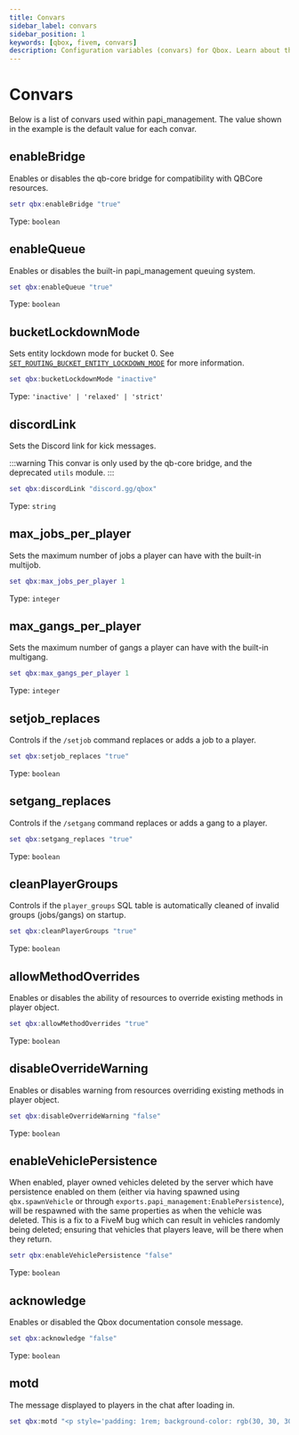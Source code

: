 ```yaml
---
title: Convars
sidebar_label: convars
sidebar_position: 1
keywords: [qbox, fivem, convars]
description: Configuration variables (convars) for Qbox. Learn about the available server configuration options and their usage.
---
```


# Convars

Below is a list of convars used within papi_management.
The value shown in the example is the default value for each convar.

## enableBridge

Enables or disables the qb-core bridge for compatibility with QBCore resources.

```lua
setr qbx:enableBridge "true"
```

Type: `boolean`

## enableQueue

Enables or disables the built-in papi_management queuing system.

```lua
set qbx:enableQueue "true"
```

Type: `boolean`

## bucketLockdownMode

Sets entity lockdown mode for bucket 0.
See [`SET_ROUTING_BUCKET_ENTITY_LOCKDOWN_MODE`](https://docs.fivem.net/natives/?_0xA0F2201F) for more information.

```lua
set qbx:bucketLockdownMode "inactive"
```

Type: `'inactive' | 'relaxed' | 'strict'`

## discordLink

Sets the Discord link for kick messages.

:::warning
  This convar is only used by the qb-core bridge, and the deprecated `utils` module.
:::

```lua
set qbx:discordLink "discord.gg/qbox"
```

Type: `string`

## max_jobs_per_player

Sets the maximum number of jobs a player can have with the built-in multijob.

```lua
set qbx:max_jobs_per_player 1
```

Type: `integer`

## max_gangs_per_player

Sets the maximum number of gangs a player can have with the built-in multigang.

```lua
set qbx:max_gangs_per_player 1
```

Type: `integer`

## setjob_replaces

Controls if the `/setjob` command replaces or adds a job to a player.

```lua
set qbx:setjob_replaces "true"
```

Type: `boolean`

## setgang_replaces

Controls if the `/setgang` command replaces or adds a gang to a player.

```lua
set qbx:setgang_replaces "true"
```

Type: `boolean`

## cleanPlayerGroups

Controls if the `player_groups` SQL table is automatically cleaned of invalid groups (jobs/gangs) on startup.

```lua
set qbx:cleanPlayerGroups "true"
```

Type: `boolean`

## allowMethodOverrides

Enables or disables the ability of resources to override existing methods in player object.

```lua
set qbx:allowMethodOverrides "true"
```

Type: `boolean`

## disableOverrideWarning

Enables or disables warning from resources overriding existing methods in player object.

```lua
set qbx:disableOverrideWarning "false"
```

Type: `boolean`

## enableVehiclePersistence

When enabled, player owned vehicles deleted by the server which have persistence enabled on them (either via having spawned using `qbx.spawnVehicle` or through `exports.papi_management:EnablePersistence`), will be respawned with the same properties as when the vehicle was deleted.
This is a fix to a FiveM bug which can result in vehicles randomly being deleted; ensuring that vehicles that players leave, will be there when they return.

```lua
setr qbx:enableVehiclePersistence "false"
```

Type: `boolean`

## acknowledge

Enables or disabled the Qbox documentation console message.

```lua
set qbx:acknowledge "false"
```

Type: `boolean`

## motd

The message displayed to players in the chat after loading in.

```lua
set qbx:motd "<p style='padding: 1rem; background-color: rgb(30, 30, 30); border-radius: 1rem; text-align: center;'><span style='color: rgb(40, 200, 40);'>Welcome to Qbox!</span><br>Learn more at <span id='link' style='color: rgb(100, 100, 255);' onclick='window.invokeNative(\"openUrl\", \"https://docs.qbox.re/\")'>docs.qbox.re</span></p><style>span#link:hover { cursor: pointer; }</style>"
```

